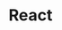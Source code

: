 ---
title: "React"
description: "A frontend framework for building engaging frontend experiences."
pubDate: 2024-10-30
status: published
slug: 'react'
coverimage: "react-screenshot.png"
vendoricon: "react-icon-white.svg"
horizontal_logo: "react-logo-horizontal.png"
tags: ["frontend", "javascript", "web"]
vendor_primary_color: "cyan-500"
vendor_secondary_color: "white"
category: "development"
---